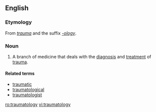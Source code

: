 ==English==

===Etymology===
From ''[[trauma]]'' and the suffix ''[[-ology]]''.

===Noun===
{{en-noun|-}}

# {{medicine|psychology}} A branch of medicine that deals with the [[diagnosis]] and [[treatment]] of [[trauma]].

====Related terms====
*[[traumatic]]
*[[traumatological]]
*[[traumatologist]]

[[ro:traumatology]]
[[vi:traumatology]]